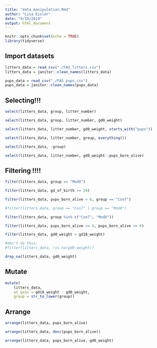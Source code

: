 ```yaml
---
title: "data_manipulation.Rmd"
author: "Lisa Eisler"
date: "9/19/2019"
output: html_document
---
```


```r
knitr::opts_chunk$set(echo = TRUE)
library(tidyverse)
```

## Import datasets

```r
litters_data = read_csv("./FAS_litters.csv")
litters_data = janitor::clean_names(litters_data)

pups_data = read_csv("./FAS_pups.csv")
pups_data = janitor::clean_names(pups_data)
```

## Selecting!!!

```r
select(litters_data, group, litter_number)

select(litters_data, group, litter_number, gd0_weight)

select(litters_data, litter_number, gd0_weight, starts_with("pups"))

select(litters_data, litter_number, group, everything())

select(litters_data, -group)

select(litters_data, litter_number, gd0_weight::pups_born_alive)

```

## Filtering !!!!

```r
filter(litters_data, group == "Mod8")

filter(litters_data, gd_of_birth >= 20)

filter(litters_data, pups_born_alive < 6, group == "Con7")

#filter(litters_data, group == "Con7" | group == "Mod8")

filter(litters_data, group %in% c("Con7", "Mod8"))

filter(litters_data, pups_born_alive >= 4, pups_born_alive <= 6)

filter(litters_data, gd0_weight > gd18_weight)

#don't do this:
#filter(litters_data, !is.na(gd0_weight))

drop_na(litters_data, gd0_weight)

```

## Mutate

```r
mutate(
    litters_data, 
    wt_gain = gd18_weight - gd0_weight,
    group = str_to_lower(group))
```

## Arrange

```r
arrange(litters_data, pups_born_alive)

arrange(litters_data, desc(pups_born_alive))

arrange(litters_data, pups_born_alive, gd0_weight)
```